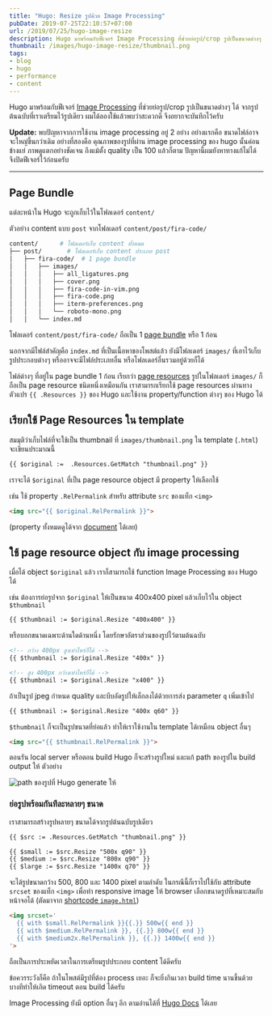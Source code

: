 ```yaml
---
title: "Hugo: Resize รูปด้วย Image Processing"
pubDate: 2019-07-25T22:10:57+07:00
url: /2019/07/25/hugo-image-resize
description: Hugo มาพร้อมกับฟีเจอร์ Image Processing ที่ช่วยย่อรูป/crop รูปเป็นขนาดต่างๆ ได้จากรูปต้นฉบับที่เราเตรียมไว้รูปเดียว
thumbnail: /images/hugo-image-resize/thumbnail.png
tags:
- blog
- hugo
- performance
- content
---
```


Hugo มาพร้อมกับฟีเจอร์ [Image Processing](https://gohugo.io/content-management/image-processing/) ที่ช่วยย่อรูป/crop รูปเป็นขนาดต่างๆ ได้
จากรูปต้นฉบับที่เราเตรียมไว้รูปเดียว
ผมได้ลองใช้แล้วพบว่าสะดวกดี จึงอยากจะบันทึกไว้ครับ

<WarningMessage>
  <strong>Update:</strong> พบปัญหาจากการใช้งาน image processing อยู่ 2 อย่าง อย่างแรกคือ ขนาดไฟล์อาจจะใหญ่ขึ้นกว่าเดิม
  อย่างที่สองคือ คุณภาพของรูปที่ผ่าน image processing ของ hugo นั้นค่อนข้างแย่ ภาพดูแตกอย่างชัดเจน
  ถึงแม้ตั้ง quality เป็น 100 แล้วก็ตาม ปัญหานี้ผมยังหาทางแก้ไม่ได้ จึงปิดฟีเจอร์ไว้ก่อนครับ
</WarningMessage>

<Picture width="1000" height="695" alt="bigger file size after resized" src="/images/hugo-image-resize/resized-image-bigger.png" />

---

## Page Bundle

แต่ละหน้าใน Hugo จะถูกเก็บไว้ในโฟลเดอร์ `content/`

ตัวอย่าง content แบบ `post` จากโฟลเดอร์ `content/post/fira-code/`

```sh
content/      # โฟลเดอร์เก็บ content ทั้งหมด
├── post/       # โฟลเดอร์เก็บ content ประเภท post
│   ├── fira-code/  # 1 page bundle
│   │   ├── images/
│   │   │   ├── all_ligatures.png
│   │   │   ├── cover.png
│   │   │   ├── fira-code-in-vim.png
│   │   │   ├── fira-code.png
│   │   │   ├── iterm-preferences.png
│   │   │   └── roboto-mono.png
│   │   └── index.md
```

โฟลเดอร์ `content/post/fira-code/` ถือเป็น 1 [page bundle](https://gohugo.io/content-management/organization/#page-bundles)
หรือ 1 ก้อน

นอกจากมีไฟล์สำคัญคือ `index.md` ที่เป็นเนื้อหาของโพสต์แล้ว
ยังมีโฟลเดอร์ `images/` ที่เอาไว้เก็บรูปประกอบต่างๆ
หรืออาจจะมีไฟล์ประเภทอื่น หรือโฟลเดอร์อื่นรวมอยู่ด้วยก็ได้

ไฟล์ต่างๆ ที่อยู่ใน page bundle 1 ก้อน เรียกว่า [page resources](https://gohugo.io/content-management/page-resources/)
รูปในโฟลเดอร์ `images/` ก็ถือเป็น page resource ชนิดหนึ่งเหมือนกัน
เราสามารถเรียกใช้ page resources ผ่านทางตัวแปร `{{ .Resources }}` ของ Hugo
และใช้งาน property/function ต่างๆ ของ Hugo ได้

## เรียกใช้ Page Resources ใน template

สมมุติว่าเก็บไฟล์ที่จะใช้เป็น thumbnail ที่ `images/thumbnail.png`
ใน template (`.html`) จะเขียนประมาณนี้

```html
{{ $original :=  .Resources.GetMatch "thumbnail.png" }}
```

เราจะได้ `$original` ที่เป็น page resource object มี property ให้เลือกใช้

เช่น ใช้ property `.RelPermalink` สำหรับ attribute `src` ของแท็ก `<img>`

```html
<img src="{{ $original.RelPermalink }}">
```

(property ทั้งหมดดูได้จาก [document](https://gohugo.io/content-management/page-resources/#properties) ได้เลย)

## ใช้ page resource object กับ image processing

เมื่อได้ object `$original` แล้ว เราก็สามารถใช้ function Image Processing ของ Hugo ได้

เช่น ต้องการย่อรูปจาก `$original` ให้เป็นขนาด 400x400 pixel แล้วเก็บไว้ใน object `$thumbnail`

```html
{{ $thumbnail := $original.Resize "400x400" }}
```

หรือบอกขนาดเฉพาะด้านใดด้านหนึ่ง โดยรักษาอัตราส่วนของรูปไว้ตามต้นฉบับ

```html
<!-- กว้าง 400px สูงเท่าไหร่ก็ได้ -->
{{ $thumbnail := $original.Resize "400x" }}

<!-- สูง 400px กว้างเท่าไหร่ก็ได้ -->
{{ $thumbnail := $original.Resize "x400" }}
```

ถ้าเป็นรูป jpeg กำหนด quality และบีบอัดรูปให้เล็กลงได้ด้วยการส่ง parameter `q` เพิ่มเข้าไป

```html
{{ $thumbnail := $original.Resize "400x q60" }}
```

`$thumbnail` ก็จะเป็นรูปขนาดที่ย่อแล้ว ทำให้เราใช้งานใน template ได้เหมือน object อื่นๆ

```html
<img src="{{ $thumbnail.RelPermalink }}">
```

ตอนรัน local server หรือตอน build Hugo ก็จะสร้างรูปใหม่ และแก้ path ของรูปใน build output ให้ ตัวอย่าง

![path ของรูปที่ Hugo generate ให้](/images/hugo-image-resize/img.png)

### ย่อรูปพร้อมกันทีละหลายๆ ขนาด

เราสามารถสร้างรูปหลายๆ ขนาดได้จากรูปต้นฉบับรูปเดียว

```html
{{ $src := .Resources.GetMatch "thumbnail.png" }}

{{ $small := $src.Resize "500x q90" }}
{{ $medium := $src.Resize "800x q90" }}
{{ $large := $src.Resize "1400x q70" }}
```

จะได้รูปขนาดกว้าง 500, 800 และ 1400 pixel ตามลำดับ ในกรณีนี้ก็เราไปใช้กับ
attribute `srcset` ของแท็ก `<img>` เพื่อทำ responsive image ให้ browser
เลือกขนาดรูปที่เหมาะสมกับหน้าจอได้ (ตัดมาจาก [shortcode `image.html`](https://github.com/armno/blog/blob/master/themes/lazy/layouts/shortcodes/image.html))
```html
<img srcset='
  {{ with $small.RelPermalink }}{{.}} 500w{{ end }}
  {{ with $medium.RelPermalink }}, {{.}} 800w{{ end }}
  {{ with $medium2x.RelPermalink }}, {{.}} 1400w{{ end }}
'>
```

ถือเป็นการประหยัดเวลาในการเตรียมรูปประกอบ content ได้ดีครับ

ข้อควรระวังก็คือ ถ้าในโพสต์มีรูปที่ต้อง process เยอะ ก็จะยิ่งกินเวลา build time นานขึ้นด้วย
บางทีทำให้เกิด timeout ตอน build ได้ครับ

Image Processing ยังมี option อื่นๆ อีก ตามอ่านได้ที่ [Hugo Docs](https://gohugo.io/content-management/image-processing/) ได้เลย

